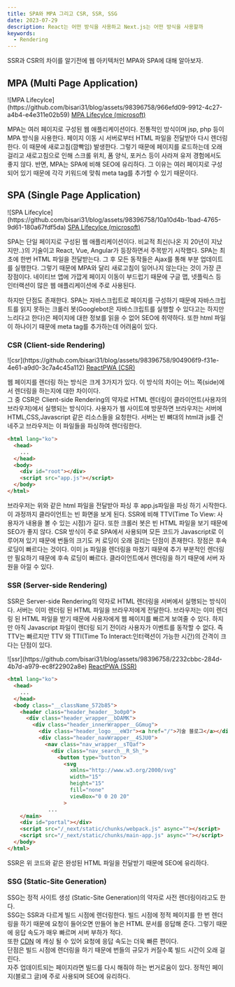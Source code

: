```yaml
---
title: SPA와 MPA 그리고 CSR, SSR, SSG
date: 2023-07-29
description: React는 어떤 방식을 사용하고 Next.js는 어떤 방식을 사용할까
keywords:
  - Rendering
---
```


SSR과 CSR의 차이를 알기전에 웹 아키텍처인 MPA와 SPA에 대해 알아보자.

## MPA (Multi Page Application)

<div className="post_img">
  ![MPA
  Lifecylce](https://github.com/bisari31/blog/assets/98396758/966efd09-9912-4c27-a4b4-e4e311e02b59)
  <a
    href="https://learn.microsoft.com/en-us/archive/msdn-magazine/2013/november/asp-net-single-page-applications-build-modern-responsive-web-apps-with-asp-net"
    target="_blank"
  >
    MPA Lifecylce (microsoft)
  </a>
</div>

MPA는 여러 페이지로 구성된 웹 애플리케이션이다. 전통적인 방식이며 jsp, php 등이 MPA 방식을 사용한다. 페이지 이동 시 서버로부터 HTML 파일을 전달받아 다시 렌더링 한다. 이 때문에 새로고침(깜빡임) 발생한다. 그렇기 때문에 페이지를 로드하는데 오래 걸리고 새로고침으로 인해 스크롤 위치, 폼 양식, 포커스 등이 사라져 유저 경험에서도 좋지 않다.
반면, MPA는 SPA에 비해 SEO에 유리하다. 그 이유는 여러 페이지로 구성되어 있기 때문에 각각 키워드에 맞춰 meta tag를 추가할 수 있기 때문이다.

## SPA (Single Page Application)

<div className="post_img">
  ![SPA
  Lifecylce](https://github.com/bisari31/blog/assets/98396758/10a10d4b-1bad-4765-9d61-180a67fdf5da)
  <a
    href="https://learn.microsoft.com/en-us/archive/msdn-magazine/2013/november/asp-net-single-page-applications-build-modern-responsive-web-apps-with-asp-net"
    target="_blank"
  >
    SPA Lifecylce (microsoft)
  </a>
</div>

SPA는 단일 페이지로 구성된 웹 애플리케이션이다. 비교적 최신(나온 지 20년이 지났지만..)의 기술이고 React, Vue, Angular가 등장하면서 주목받기 시작했다. SPA는 최초에 한번 HTML 파일을 전달받는다. 그 후 모든 동작들은 Ajax를 통해 부분 업데이트를 실행한다. 그렇기 때문에 MPA와 달리 새로고침이 일어나지 않는다는 것이 가장 큰 장점이다. 네이티브 앱에 가깝게 페이지 이동이 부드럽기 때문에 구글 맵, 넷플릭스 등 인터랙션이 많은 웹 애플리케이션에 주로 사용된다.

하지만 단점도 존재한다. SPA는 자바스크립트로 페이지를 구성하기 때문에 자바스크립트를 읽지 못하는 크롤러 봇(Googlebot은 자바스크립트를 실행할 수 있다고는 하지만 느리다고 한다)은 페이지에 대한 정보를 읽을 수 없어 SEO에 취약하다. 또한 html 파일이 하나이기 때문에 meta tag를 추가하는데 어려움이 있다.

### CSR (Client-side Rendering)

<div className="post_img">
  ![csr](https://github.com/bisari31/blog/assets/98396758/904906f9-f31e-4e61-a9d0-3c7a4c45a112)
  <a href="https://www.reactpwa.com/docs/en/feature-ssr.html" target="_blank">
    ReactPWA (CSR)
  </a>
</div>

웹 페이지를 렌더링 하는 방식은 크게 3가지가 있다. 이 방식의 차이는 어느 쪽(side)에서 렌더링을 하는지에 대한 차이이다.<br/>
그 중 CSR은 Client-side Rendering의 약자로 HTML 렌더링이 클라이언트(사용자의 브라우저)에서 실행되는 방식이다.
사용자가 웹 사이트에 방문하면 브라우저는 서버에 HTML,CSS,Javascript 같은 리소스들을 요청한다.
서버는 빈 뼈대의 html과 js를 건네주고 브라우저는 이 파일들을 파싱하여 렌더링한다.

```html
<html lang="ko">
  <head>
    ...
  </head>
  <body>
    <div id="root"></div>
    <script src="app.js"></script>
  </body>
</html>
```

브라우저는 위와 같은 html 파일을 전달받아 파싱 후 app.js파일을 파싱 하기 시작한다. 이 과정까지 클라이언트는 빈 화면을 보게 된다. SSR에 비해 TTV(Time To View: 사용자가 내용을 볼 수 있는 시점)가 길다. 또한 크롤러 봇은 빈 HTML 파일을 보기 때문에 SEO가 좋지 않다. CSR 방식이 주로 SPA에서 사용되며 모든 코드가 Javascript로 이루어져 있기 때문에 번들의 크기도 커 로딩이 오래 걸리는 단점이 존재한다.
장점은 후속 로딩이 빠르다는 것이다. 이미 js 파일을 렌더링을 마쳤기 때문에 추가 부분적인 렌더링만 필요하기 때문에 후속 로딩이 빠르다. 클라이언트에서 렌더링을 하기 때문에 서버 자원을 아낄 수 있다.

### SSR (Server-side Rendering)

SSR은 Server-side Rendering의 약자로 HTML 렌더링을 서버에서 실행되는 방식이다. 서버는 이미 렌더링 된 HTML 파일을 브라우저에게 전달한다. 브라우저는 이미 렌더링 된 HTML 파일을 받기 때문에 사용자에게 웹 페이지를 빠르게 보여줄 수 있다. 하지만 아직 Javascript 파일이 렌더링 되기 전이라 사용자가 이벤트를 동작할 수 없다. 즉 TTV는 빠르지만 TTV 와 TTI(Time To Interact:인터랙션이 가능한 시간)의 간격이 크다는 단점이 있다.

<div className="post_img">
  ![ssr](https://github.com/bisari31/blog/assets/98396758/2232cbbc-284d-4b7d-a979-ec8f22902a8e)
  <a href="https://www.reactpwa.com/docs/en/feature-ssr.html" target="_blank">
    ReactPWA (SSR)
  </a>
</div>

```html
<html lang="ko">
  <head>
    ...
  </head>
  <body class="__className_572b85">
    <header class="header_header__3o0p0">
      <div class="header_wrapper__bDAMK">
        <div class="header_innerWrapper__GGmug">
          <div class="header_logo___eW3r"><a href="/">기술 블로그</a></div>
          <div class="header_navWrapper__4SJU0">
            <nav class="nav_wrapper__sTQaf">
              <div class="nav_search__R_Sh_">
                <button type="button">
                  <svg
                    xmlns="http://www.w3.org/2000/svg"
                    width="15"
                    height="15"
                    fill="none"
                    viewBox="0 0 20 20"
                  >
             ...
    </main>
    <div id="portal"></div>
    <script src="/_next/static/chunks/webpack.js" async=""></script>
    <script src="/_next/static/chunks/main-app.js" async=""></script>
  </body>
</html>
```

SSR은 위 코드와 같은 완성된 HTML 파일을 전달받기 때문에 SEO에 유리하다.

### SSG (Static-Site Generation)

SSG는 정적 사이트 생성 (Static-Site Generation)의 약자로 사전 렌더링이라고도 한다.<br/>
SSG는 SSR과 다르게 빌드 시점에 렌더링한다.
빌드 시점에 정적 페이지를 한 번 렌더링을 하기 때문에 요청이 들어오면 만들어 놓은 HTML 문서를 응답해 준다.
그렇기 때문에 응답 속도가 매우 빠르며 서버 부하가 적다.<br/>
또한 <a href="http://localhost:3000/posts/cdn-content-delivery-network-%EC%9D%B4%EB%9E%80-" target="_blank">CDN</a> 에 캐싱 될 수 있어 요청에 응답 속도는 더욱 빠른 편이다.<br/>
단점은 빌드 시점에 렌더링을 하기 때문에 번들의 규모가 커질수록 빌드 시간이 오래 걸린다.<br/>
자주 업데이트되는 페이지라면 빌드를 다시 해줘야 하는 번거로움이 있다. 정적인 페이지(블로그 글)에 주로 사용되며 SEO에 유리하다.
